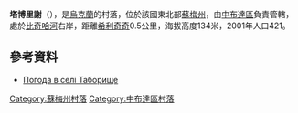 {{coord|52|10|0|N|33|26|59|E|scale:100000|display=title}}

'''塔博里謝'''（{{lang-uk|Таборище}}），是[[烏克蘭|烏克蘭]]的村落，位於該國東北部[[蘇梅州|蘇梅州]]，由[[中布達區|中布達區]]負責管轄，處於[[比奇哈河|比奇哈河]]右岸，距離[[希利奇奇|希利奇奇]]0.5公里，海拔高度134米，2001年人口421。

==參考資料==
* [http://weather.in.ua/ua/symskaja/25700 Погода в селі Таборище] {{Wayback|url=http://weather.in.ua/ua/symskaja/25700 |date=20160305074426 }}

{{DEFAULTSORT:Таборище}}
[[Category:蘇梅州村落|Category:蘇梅州村落]]
[[Category:中布達區村落|Category:中布達區村落]]


{{Sumy-geo-stub}}